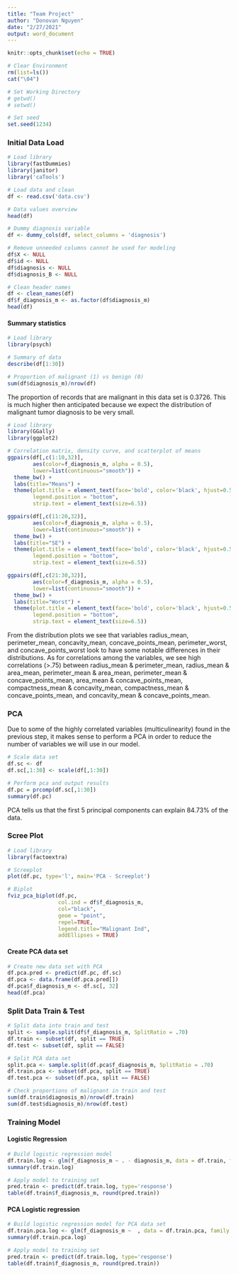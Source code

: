 ```yaml
---
title: "Team Project"
author: "Donovan Nguyen"
date: "2/27/2021"
output: word_document
---
```


```r
knitr::opts_chunk$set(echo = TRUE)

# Clear Environment
rm(list=ls())
cat("\04")

# Set Working Directory
# getwd()
# setwd()

# Set seed
set.seed(1234)
```

### Initial Data Load

```r
# Load library
library(fastDummies)
library(janitor)
library('caTools')

# Load data and clean
df <- read.csv('data.csv')

# Data values overview
head(df)

# Dummy diagnosis variable
df <- dummy_cols(df, select_columns = 'diagnosis')

# Remove unneeded columns cannot be used for modeling
df$X <- NULL
df$id <- NULL
df$diagnosis <- NULL
df$diagnosis_B <- NULL

# Clean header names
df <- clean_names(df)
df$f_diagnosis_m <- as.factor(df$diagnosis_m)
head(df)
```

#### Summary statistics
```r
# Load library
library(psych)

# Summary of data
describe(df[1:30])

# Proportion of malignant (1) vs benign (0)
sum(df$diagnosis_m)/nrow(df)
```

The proportion of records that are malignant in this data set is 0.3726. This is much higher then anticipated because we expect the distribution of malignant tumor diagnosis to be very small. 


```r
# Load library
library(GGally)
library(ggplot2)

# Correlation matrix, density curve, and scatterplot of means
ggpairs(df[,c(1:10,32)], 
        aes(color=f_diagnosis_m, alpha = 0.5), 
        lower=list(continuous="smooth")) + 
  theme_bw() + 
  labs(title="Means") + 
  theme(plot.title = element_text(face='bold', color='black', hjust=0.5, size=12),
        legend.position = "bottom",
        strip.text = element_text(size=6.5))

ggpairs(df[,c(11:20,32)], 
        aes(color=f_diagnosis_m, alpha = 0.5), 
        lower=list(continuous="smooth")) + 
  theme_bw() + 
  labs(title="SE") + 
  theme(plot.title = element_text(face='bold', color='black', hjust=0.5, size=12),
        legend.position = "bottom",
        strip.text = element_text(size=6.5))

ggpairs(df[,c(21:30,32)], 
        aes(color=f_diagnosis_m, alpha = 0.5), 
        lower=list(continuous="smooth")) + 
  theme_bw() + 
  labs(title="Worst") + 
  theme(plot.title = element_text(face='bold', color='black', hjust=0.5, size=12),
        legend.position = "bottom",
        strip.text = element_text(size=6.5))

```

From the distribution plots we see that variables radius_mean, perimeter_mean, concavity_mean, concave_points_mean, perimeter_worst, and concave_points_worst look to have some notable differences in their distributions. As for correlations among the variables, we see high correlations (>.75) between radius_mean & perimeter_mean, radius_mean & area_mean, perimeter_mean & area_mean, perimeter_mean & concave_points_mean, area_mean & concave_points_mean, compactness_mean & concavity_mean, compactness_mean & concave_points_mean, and concavity_mean & concave_points_mean.

### PCA
Due to some of the highly correlated variables (multiculinearity) found in the previous step, it makes sense to perform a PCA in order to reduce the number of variables we will use in our model.

```r
# Scale data set
df.sc <- df
df.sc[,1:30] <- scale(df[,1:30]) 

# Perform pca and output results
df.pc = prcomp(df.sc[,1:30])
summary(df.pc)
```

PCA tells us that the first 5 principal components can explain 84.73% of the data.

### Scree Plot
```r
# Load library
library(factoextra)

# Screeplot
plot(df.pc, type='l', main='PCA - Screeplot')

# Biplot
fviz_pca_biplot(df.pc, 
                col.ind = df$f_diagnosis_m, 
                col="black",
                geom = "point", 
                repel=TRUE,
                legend.title="Malignant Ind", 
                addEllipses = TRUE)
```

#### Create PCA data set
```r
# Create new data set with PCA
df.pca.pred <- predict(df.pc, df.sc)
df.pca <- data.frame(df.pca.pred[])
df.pca$f_diagnosis_m <- df.sc[, 32]
head(df.pca)
```


### Split Data Train & Test
```r
# Split data into train and test
split <- sample.split(df$f_diagnosis_m, SplitRatio = .70)
df.train <- subset(df, split == TRUE)
df.test <- subset(df, split == FALSE)

# Split PCA data set
split.pca <- sample.split(df.pca$f_diagnosis_m, SplitRatio = .70)
df.train.pca <- subset(df.pca, split == TRUE)
df.test.pca <- subset(df.pca, split == FALSE)

# Check proportions of malignant in train and test
sum(df.train$diagnosis_m)/nrow(df.train)
sum(df.test$diagnosis_m)/nrow(df.test)
```

### Training Model

#### Logistic Regression
```r
# Build logistic regression model
df.train.log <- glm(f_diagnosis_m ~ . - diagnosis_m, data = df.train, family = binomial(logit))
summary(df.train.log)

# Apply model to training set
pred.train <- predict(df.train.log, type='response')
table(df.train$f_diagnosis_m, round(pred.train))
```

#### PCA Logistic regression
```r
# Build logistic regression model for PCA data set
df.train.pca.log <- glm(f_diagnosis_m ~  , data = df.train.pca, family = binomial(logit))
summary(df.train.pca.log)

# Apply model to training set
pred.train <- predict(df.train.log, type='response')
table(df.train$f_diagnosis_m, round(pred.train))
```


